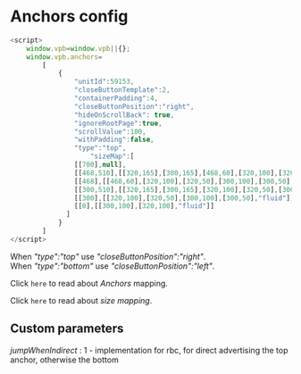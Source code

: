 
# Anchors config

```js filename="Anchors config example" copy
<script>
    window.vpb=window.vpb||{};
    window.vpb.anchors=
        [
            {
                "unitId":59153,
                "closeButtonTemplate":2,
                "containerPadding":4,
                "closeButtonPosition":"right",
                "hideOnScrollBack": true,
                "ignoreRootPage":true,
                "scrollValue":100,
                "withPadding":false,
                "type":"top",
		            "sizeMap":[
                [[700],null],
                [[468,510],[[320,165],[300,165],[468,60],[320,100],[320,50],[300,100],[300,50],"fluid"]],
                [[468],[[468,60],[320,100],[320,50],[300,100],[300,50],"fluid"]],
                [[300,510],[[320,165],[300,165],[320,100],[320,50],[300,100],[300,50],"fluid"]],
                [[300],[[320,100],[320,50],[300,100],[300,50],"fluid"]],
                [[0],[[300,100],[320,100],"fluid"]]
              ]
            }
        ]
</script>
```

When _"type":"top"_ use _"closeButtonPosition":"right"_.  
When _"type":"bottom"_ use _"closeButtonPosition":"left"_.

Click <Link href="/description/anchors">`here`</Link> to read about _Anchors_ mapping.

Click <Link href="/description/sizeMap">`here`</Link> to read about _size mapping_.

## Custom parameters

_jumpWhenIndirect_ : 1 - implementation for rbc, for direct advertising the top anchor, otherwise the bottom
